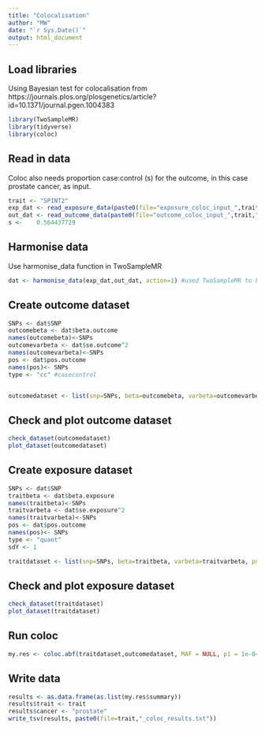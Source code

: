 ---
title: "Colocalisation"
author: "MW"
date: "`r Sys.Date()`"
output: html_document
---
## Load libraries
Using Bayesian test for colocalisation from https://journals.plos.org/plosgenetics/article?id=10.1371/journal.pgen.1004383

```{r}
library(TwoSampleMR)
library(tidyverse)
library(coloc)
```

## Read in data
Coloc also needs proportion case:control (s) for the outcome, in this case prostate cancer, as input.
```{r}
trait <- "SPINT2"
exp_dat <- read_exposure_data(paste0(file="exposure_coloc_input_",trait,".txt"), sep="\t")
out_dat <- read_outcome_data(paste0(file="outcome_coloc_input_",trait,".txt"), sep="\t")
s <- 	0.564437729 
```

## Harmonise data
Use harmonise_data function in TwoSampleMR 
```{r}
dat <- harmonise_data(exp_dat,out_dat, action=1) #used TwoSampleMR to harmonise data

```

## Create outcome dataset
```{r}
SNPs <- dat$SNP
outcomebeta <- dat$beta.outcome
names(outcomebeta)<-SNPs
outcomevarbeta <- dat$se.outcome^2
names(outcomevarbeta)<-SNPs
pos <- dat$pos.outcome
names(pos)<- SNPs
type <- "cc" #casecontrol


outcomedataset <- list(snp=SNPs, beta=outcomebeta, varbeta=outcomevarbeta, position=pos, type=type, s=s)
```

## Check and plot outcome dataset
```{r}
check_dataset(outcomedataset)
plot_dataset(outcomedataset)
```

## Create exposure dataset
```{r}
SNPs <- dat$SNP
traitbeta <- dat$beta.exposure
names(traitbeta)<-SNPs
traitvarbeta <- dat$se.exposure^2
names(traitvarbeta)<-SNPs
pos <- dat$pos.outcome
names(pos)<- SNPs
type <- "quant"
sdY <- 1

traitdataset <- list(snp=SNPs, beta=traitbeta, varbeta=traitvarbeta, position=pos, type=type, sdY=sdY)

```

## Check and plot exposure dataset
```{r}
check_dataset(traitdataset)
plot_dataset(traitdataset)
```

## Run coloc
```{r}
my.res <- coloc.abf(traitdataset,outcomedataset, MAF = NULL, p1 = 1e-04, p2 = 1e-04, p12 = 1e-05)
```

## Write data
```{r}
results <- as.data.frame(as.list(my.res$summary))
results$trait <- trait
results$cancer <- "prostate"
write_tsv(results, paste0(file=trait,"_coloc_results.txt"))
```

